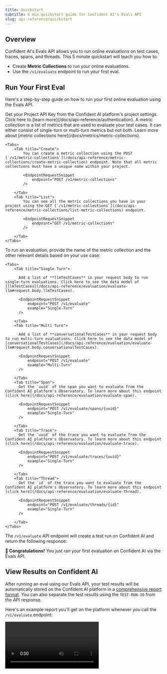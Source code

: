 ```yaml
---
title: Quickstart
subtitle: 5 min quickstart guide for Confident AI's Evals API
slug: api-reference/quickstart
---
```


## Overview

Confident AI's Evals API allows you to run online evaluations on test cases, traces, spans, and threads. This 5 minute quickstart will teach you how to:

- Create **Metric Collections** to run your online evaluations.
- Use the `/v1/evaluate` endpoint to run your first eval.

## Run Your First Eval

Here's a step-by-step guide on how to run your first online evaluation using the Evals API.

<Steps>
  <Step title="Get Your API Key">
    Get your Project API Key from the Confident AI platform's project settings. Click here to [learn more](/docs/api-reference/authentication).
  </Step>

  <Step title="Create A Metric Collection">
    A metric collection is a list of metrics that are used to evaluate your test cases. It can either consist of single-turn or multi-turn metrics but not both. Learn more about [metric collections here](/docs/metrics/metric-collections).

    <Tabs>
        <Tab title="Create">
            You can create a metric collection using the POST [`/v1/metric-collections`](/docs/api-reference/metric-collections/create-metric-collection) endpoint. Note that all metric collections must have a unique name within your project.

            <EndpointRequestSnippet
                endpoint="POST /v1/metric-collections"
            />

        </Tab>
        <Tab title="List">
            You can see all the metric collections you have in your project using the GET [`/v1/metric-collections`](/docs/api-reference/metric-collections/list-metric-collections) endpoint.

            <EndpointRequestSnippet
                endpoint="GET /v1/metric-collections"
            />

        </Tab>
    </Tabs>
  </Step>
  
  <Step title="Run Evaluations">
    To run an evaluation, provide the name of the metric collection and the other relevant details based on your use case:

    <Tabs>
        <Tab title="Single Turn">

          Add a list of **llmTestCases** in your request body to run single-turn evaluations. Click here to see the data model of [llmTestCases](/docs/api-reference/evaluation/evaluate-llm#request.body.llmTestCases).
            
          <EndpointRequestSnippet
              endpoint="POST /v1/evaluate"
              example="Single-Turn"
          />

        </Tab>
        <Tab title="Multi Turn">

          Add a list of **conversationalTestCases** in your request body to run multi-turn evaluations. Click here to see the data model of [conversationalTestCases](/docs/api-reference/evaluation/evaluate-llm#request.body.conversationalTestCases).

          <EndpointRequestSnippet
              endpoint="POST /v1/evaluate"
              example="Multi-Turn"
          />

        </Tab>
        <Tab title="Span">
          Get the `uuid` of the span you want to evaluate from the Confident AI platform's Observatory. To learn more about this endpoint [click here](/docs/api-reference/evaluation/evaluate-span).
            
          <EndpointRequestSnippet
              endpoint="POST /v1/evaluate/spans/{uuid}"
              example="Single-Turn"
          />

        </Tab>
        <Tab title="Trace">
          Get the `uuid` of the trace you want to evaluate from the Confident AI platform's Observatory. To learn more about this endpoint [click here](/docs/api-reference/evaluation/evaluate-trace).
            
          <EndpointRequestSnippet
              endpoint="POST /v1/evaluate/traces/{uuid}"
              example="Single-Turn"
          />

        </Tab>
        <Tab title="Thread">
          Get the `id` of the trace you want to evaluate from the Confident AI platform's Observatory. To learn more about this endpoint [click here](/docs/api-reference/evaluation/evaluate-thread).
            
          <EndpointRequestSnippet
              endpoint="POST /v1/evaluate/threads/{id}"
              example="Single-Turn"
          />

        </Tab>
    </Tabs>

  </Step>
</Steps>

The `/v1/evaluate` API endpoint will create a test run on Confident AI and return the following response:

<EndpointResponseSnippet endpoint="POST /v1/evaluate" />

**🎉 Congratulations!** You just ran your first evaluation on Confident AI via the Evals API.

## View Results on Confident AI

After running an eval using our Evals API, your test results will be automatically stored on the Confident AI platform in a [comprehensive report format](/docs/llm-evaluation/dashboards/testing-reports). You can also separate the test results using the `TEST-RUN-ID` from the API response.

Here's an example report you'll get on the platform whenever you call the `/v1/evaluate` endpoint:

<Frame caption="Test Reports on Confident AI">
  <video
    src="https://confident-docs.s3.us-east-1.amazonaws.com/evaluation:single-turn-e2e-report.mp4"
    controls
    autoPlay
  />
</Frame>
